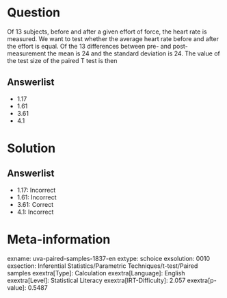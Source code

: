 Question
========

Of 13 subjects, before and after a given effort of force, the heart rate is measured. We want to test whether the average heart rate before and after the effort is equal. Of the 13 differences between pre- and post-measurement the mean is 24 and the standard deviation is 24. The value of the test size of the paired T test is then

Answerlist
----------

* 1.17
* 1.61
* 3.61
* 4.1

Solution
========

Answerlist
----------

* 1.17: Incorrect
* 1.61: Incorrect
* 3.61: Correct
* 4.1: Incorrect

Meta-information
================
exname: uva-paired-samples-1837-en
extype: schoice
exsolution: 0010
exsection: Inferential Statistics/Parametric Techniques/t-test/Paired samples
exextra[Type]: Calculation
exextra[Language]: English
exextra[Level]: Statistical Literacy
exextra[IRT-Difficulty]: 2.057
exextra[p-value]: 0.5487
